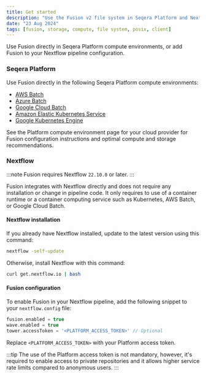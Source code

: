 ```yaml
---
title: Get started
description: "Use the Fusion v2 file system in Seqera Platform and Nextflow"
date: "23 Aug 2024"
tags: [fusion, storage, compute, file system, posix, client]
---
```


Use Fusion directly in Seqera Platform compute environments, or add Fusion to your Nextflow pipeline configuration.

### Seqera Platform

Use Fusion directly in the following Seqera Platform compute environments:
- [AWS Batch](https://docs.seqera.io/platform/latest/compute-envs/aws-batch)
- [Azure Batch](https://docs.seqera.io/platform/latest/compute-envs/azure-batch)
- [Google Cloud Batch](https://docs.seqera.io/platform/latest/compute-envs/google-cloud-batch)
- [Amazon Elastic Kubernetes Service](https://docs.seqera.io/platform/latest/compute-envs/eks)
- [Google Kubernetes Engine](https://docs.seqera.io/platform/latest/compute-envs/gke)

See the Platform compute environment page for your cloud provider for Fusion configuration instructions and optimal compute and storage recommendations. 

### Nextflow

:::note
Fusion requires Nextflow `22.10.0` or later.
:::

Fusion integrates with Nextflow directly and does not require any installation or change in pipeline code. It only requires to use of a container runtime or a container computing service such as Kubernetes, AWS Batch, or Google Cloud Batch.

#### Nextflow installation

If you already have Nextflow installed, update to the latest version using this command:

```bash
nextflow -self-update
```

Otherwise, install Nextflow with this command:

```bash
curl get.nextflow.io | bash
```

#### Fusion configuration

To enable Fusion in your Nextflow pipeline, add the following snippet to your `nextflow.config` file:

```groovy
fusion.enabled = true
wave.enabled = true
tower.accessToken = '<PLATFORM_ACCESS_TOKEN>' // Optional
```

Replace `<PLATFORM_ACCESS_TOKEN>` with your Platform access token.

:::tip
The use of the Platform access token is not mandatory, however, it's required to enable access to private repositories and it allows higher service rate limits compared to anonymous users.
:::